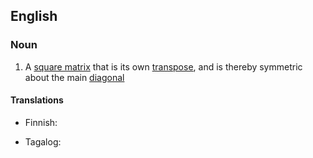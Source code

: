 ==English==

===Noun===
{{wikipedia}}
{{en-noun|+|symmetric matrices}}

# {{lb|en|mathematics}} A [[square matrix]] that is its own [[transpose]], and is thereby symmetric about the main [[diagonal]]

====Translations====
{{trans-top-also|a square matrix that is its own transpose, and is thereby symmetric about the main diagonal}}
* Finnish: {{t|fi|symmetrinen matriisi}}
{{trans-mid}}
* Tagalog: {{t|tl|parianyuing baskagan}}
{{trans-bottom}}